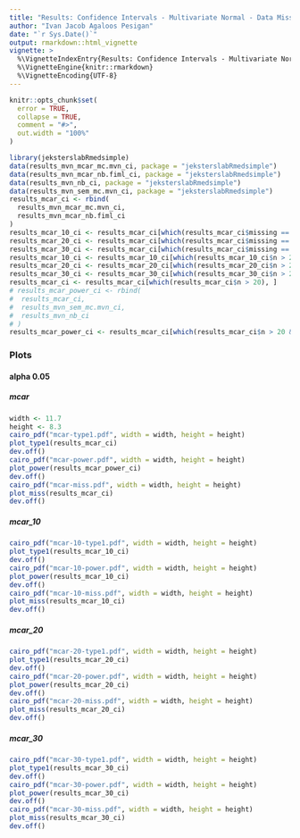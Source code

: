 ```yaml
---
title: "Results: Confidence Intervals - Multivariate Normal - Data Missing Completely at Random"
author: "Ivan Jacob Agaloos Pesigan"
date: "`r Sys.Date()`"
output: rmarkdown::html_vignette
vignette: >
  %\VignetteIndexEntry{Results: Confidence Intervals - Multivariate Normal - Data Missing Completely at Random}
  %\VignetteEngine{knitr::rmarkdown}
  %\VignetteEncoding{UTF-8}
---
```


```r
knitr::opts_chunk$set(
  error = TRUE,
  collapse = TRUE,
  comment = "#>",
  out.width = "100%"
)
```

```r
library(jeksterslabRmedsimple)
data(results_mvn_mcar_mc.mvn_ci, package = "jeksterslabRmedsimple")
data(results_mvn_mcar_nb.fiml_ci, package = "jeksterslabRmedsimple")
data(results_mvn_nb_ci, package = "jeksterslabRmedsimple")
data(results_mvn_sem_mc.mvn_ci, package = "jeksterslabRmedsimple")
results_mcar_ci <- rbind(
  results_mvn_mcar_mc.mvn_ci,
  results_mvn_mcar_nb.fiml_ci
)
results_mcar_10_ci <- results_mcar_ci[which(results_mcar_ci$missing == "MCAR.10"), ]
results_mcar_20_ci <- results_mcar_ci[which(results_mcar_ci$missing == "MCAR.20"), ]
results_mcar_30_ci <- results_mcar_ci[which(results_mcar_ci$missing == "MCAR.30"), ]
results_mcar_10_ci <- results_mcar_10_ci[which(results_mcar_10_ci$n > 20), ]
results_mcar_20_ci <- results_mcar_20_ci[which(results_mcar_20_ci$n > 20), ]
results_mcar_30_ci <- results_mcar_30_ci[which(results_mcar_30_ci$n > 20), ]
results_mcar_ci <- results_mcar_ci[which(results_mcar_ci$n > 20), ]
# results_mcar_power_ci <- rbind(
#  results_mcar_ci,
#  results_mvn_sem_mc.mvn_ci,
#  results_mvn_nb_ci
# )
results_mcar_power_ci <- results_mcar_ci[which(results_mcar_ci$n > 20 & results_mcar_ci$n < 150), ]
```

### Plots

#### alpha 0.05

##### mcar

```r
width <- 11.7
height <- 8.3
cairo_pdf("mcar-type1.pdf", width = width, height = height)
plot_type1(results_mcar_ci)
dev.off()
cairo_pdf("mcar-power.pdf", width = width, height = height)
plot_power(results_mcar_power_ci)
dev.off()
cairo_pdf("mcar-miss.pdf", width = width, height = height)
plot_miss(results_mcar_ci)
dev.off()
```

##### mcar_10

```r
cairo_pdf("mcar-10-type1.pdf", width = width, height = height)
plot_type1(results_mcar_10_ci)
dev.off()
cairo_pdf("mcar-10-power.pdf", width = width, height = height)
plot_power(results_mcar_10_ci)
dev.off()
cairo_pdf("mcar-10-miss.pdf", width = width, height = height)
plot_miss(results_mcar_10_ci)
dev.off()
```

##### mcar_20

```r
cairo_pdf("mcar-20-type1.pdf", width = width, height = height)
plot_type1(results_mcar_20_ci)
dev.off()
cairo_pdf("mcar-20-power.pdf", width = width, height = height)
plot_power(results_mcar_20_ci)
dev.off()
cairo_pdf("mcar-20-miss.pdf", width = width, height = height)
plot_miss(results_mcar_20_ci)
dev.off()
```

##### mcar_30

```r
cairo_pdf("mcar-30-type1.pdf", width = width, height = height)
plot_type1(results_mcar_30_ci)
dev.off()
cairo_pdf("mcar-30-power.pdf", width = width, height = height)
plot_power(results_mcar_30_ci)
dev.off()
cairo_pdf("mcar-30-miss.pdf", width = width, height = height)
plot_miss(results_mcar_30_ci)
dev.off()
```
